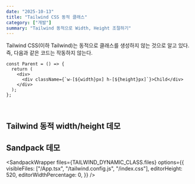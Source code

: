 ```yaml
---
date: "2025-10-13"
title: "Tailwind CSS 동적 클래스"
category: ["개발"]
summary: "Tailwind 동적으로 Width, Height 조절하기"
---
```


Tailwind CSS(이하 Tailwind)는 동적으로 클래스를 생성하지 않는 것으로 알고 있다.  
즉, 다음과 같은 코드는 작동하지 않는다.

```tsx
const Parent = () => {
  return (
    <div>
      <div className={`w-[${width}px] h-[${height}px]`}>Child</div>
    </div>
  );
};
```

<br />



## Tailwind 동적 width/height 데모

<DynamicSizeBox initialWidth={150} initialHeight={150} />

## Sandpack 데모

<SandpackWrapper
  files={TAILWIND_DYNAMIC_CLASS.files}
  options={{
    visibleFiles: ["/App.tsx", "/tailwind.config.js", "/index.css"],
    editorHeight: 520,
    editorWidthPercentage: 0,
  }}
/>
